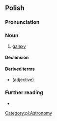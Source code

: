 {{also|galaktyką}}
==Polish==
{{wikipedia|lang=pl}}

===Pronunciation===
{{pl-p|ga'lak.ty.ka|galaktyka|q2=colloquial|a=Pl-galaktyka.ogg}}

===Noun===
{{pl-noun|f}}

# [[galaxy]]

====Declension====
{{pl-decl-noun-f}}

====Derived terms====
* {{l|pl|galaktyczny}} (adjective)

===Further reading===
* {{R:PWN}}

[[Category:pl:Astronomy]]